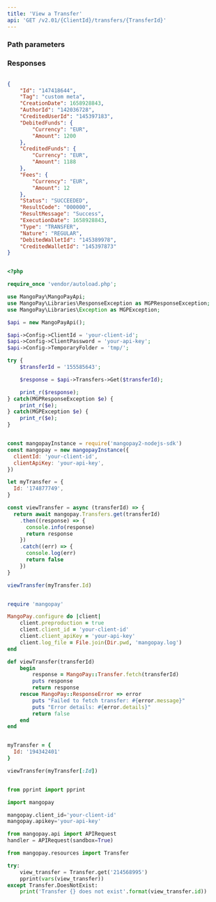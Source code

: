 ```yaml
---
title: 'View a Transfer'  
api: 'GET /v2.01/{ClientId}/transfers/{TransferId}'  
---
```


  

### Path parameters  

<TransferId />  

### Responses  

<AccordionGroup><Accordion title="200 ">  

<IdResponse />  

<Tag2Response />  

<CreationDateResponse />  

<AuthorId2Response />  

<CreditedUserIdResponse />  

<DebitedFunds7Response />  

<CreditedFunds5Response />  

<Fees4Response />  

<Status2Response />  

<ResultCodeResponse />  

<ResultMessageResponse />  

<ExecutionDateResponse />  

<TypeResponse />  

<NatureResponse />  

<DebitedWalletIdResponse />  

<CreditedWalletIdResponse /></Accordion></AccordionGroup>  

<ResponseExample>  

```json 200   

{
    "Id": "147418644",
    "Tag": "custom meta",
    "CreationDate": 1658928843,
    "AuthorId": "142036728",
    "CreditedUserId": "145397183",
    "DebitedFunds": {
        "Currency": "EUR",
        "Amount": 1200
    },
    "CreditedFunds": {
        "Currency": "EUR",
        "Amount": 1188
    },
    "Fees": {
        "Currency": "EUR",
        "Amount": 12
    },
    "Status": "SUCCEEDED",
    "ResultCode": "000000",
    "ResultMessage": "Success",
    "ExecutionDate": 1658928843,
    "Type": "TRANSFER",
    "Nature": "REGULAR",
    "DebitedWalletId": "145389978",
    "CreditedWalletId": "145397873"
}  

 ```  

</ResponseExample>  

<RequestExample>  
  
```php PHP  

<?php 

require_once 'vendor/autoload.php';

use MangoPay\MangoPayApi;
use MangoPay\Libraries\ResponseException as MGPResponseException;
use MangoPay\Libraries\Exception as MGPException;

$api = new MangoPayApi();

$api->Config->ClientId = 'your-client-id';
$api->Config->ClientPassword = 'your-api-key';
$api->Config->TemporaryFolder = 'tmp/';

try {
    $transferId = '155585643';

    $response = $api->Transfers->Get($transferId);

    print_r($response);
} catch(MGPResponseException $e) {
    print_r($e);
} catch(MGPException $e) {
    print_r($e);
}  
```  

  
```javascript NodeJS  

const mangopayInstance = require('mangopay2-nodejs-sdk')
const mangopay = new mangopayInstance({
  clientId: 'your-client-id',
  clientApiKey: 'your-api-key',
})

let myTransfer = {
  Id: '174877749',
}

const viewTransfer = async (transferId) => {
  return await mangopay.Transfers.get(transferId)
    .then((response) => {
      console.info(response)
      return response
    })
    .catch((err) => {
      console.log(err)
      return false
    })
}

viewTransfer(myTransfer.Id)  
```  

  
```ruby Ruby  

require 'mangopay'

MangoPay.configure do |client|
    client.preproduction = true
    client.client_id = 'your-client-id'
    client.client_apiKey = 'your-api-key'
    client.log_file = File.join(Dir.pwd, 'mangopay.log')
end

def viewTransfer(transferId)
    begin
        response = MangoPay::Transfer.fetch(transferId)
        puts response
        return response
    rescue MangoPay::ResponseError => error
        puts "Failed to fetch transfer: #{error.message}"
        puts "Error details: #{error.details}"
        return false
    end
end


myTransfer = {
  Id: '194342401'
}

viewTransfer(myTransfer[:Id])  
```  

  
```python Python  

from pprint import pprint

import mangopay

mangopay.client_id='your-client-id'
mangopay.apikey='your-api-key'

from mangopay.api import APIRequest
handler = APIRequest(sandbox=True)

from mangopay.resources import Transfer

try:
    view_transfer = Transfer.get('214568995')
    pprint(vars(view_transfer))
except Transfer.DoesNotExist:
    print('Transfer {} does not exist'.format(view_transfer.id))
  
```  

  
</RequestExample>